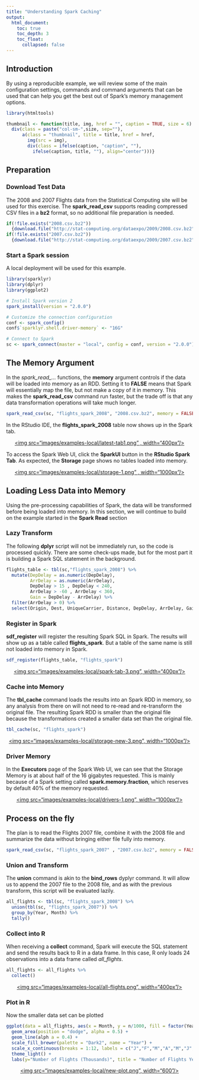 ```yaml
---
title: "Understanding Spark Caching"
output:
  html_document:
    toc: true
    toc_depth: 3
    toc_float:
      collapsed: false
---
```

## Introduction 

By using a reproducible example, we will review some of the main configuration settings, commands and command arguments that can be used that can help you get the best out of Spark's memory management options.


```r
library(htmltools)

thumbnail <- function(title, img, href = "", caption = TRUE, size = 6) {
  div(class = paste("col-sm-",size, sep=""),
      a(class = "thumbnail", title = title, href = href,
        img(src = img),
        div(class = ifelse(caption, "caption", ""),
          ifelse(caption, title, ""), align="center")))}

```

## Preparation

### Download Test Data

The 2008 and 2007 Flights data from the Statistical Computing site will be used for this exercise.  The **spark_read_csv** supports reading compressed CSV files in a **bz2** format, so no additional file preparation is needed.

```r
if(!file.exists("2008.csv.bz2"))
  {download.file("http://stat-computing.org/dataexpo/2009/2008.csv.bz2", "2008.csv.bz2")}
if(!file.exists("2007.csv.bz2"))
  {download.file("http://stat-computing.org/dataexpo/2009/2007.csv.bz2", "2007.csv.bz2")}
```

### Start a Spark session

A local deployment will be used for this example.  

```r
library(sparklyr)
library(dplyr)
library(ggplot2)

# Install Spark version 2
spark_install(version = "2.0.0")

# Customize the connection configuration
conf <- spark_config()
conf$`sparklyr.shell.driver-memory` <- "16G"

# Connect to Spark
sc <- spark_connect(master = "local", config = conf, version = "2.0.0")

```

## The Memory Argument

In the *spark_read_...* functions, the **memory** argument controls if the data will be loaded into memory as an RDD.  Setting it to **FALSE** means that Spark will essentially map the file, but not make a copy of it in memory.  This makes the **spark_read_csv** command run faster, but the trade off is that any data transformation operations will take much longer.

```r
spark_read_csv(sc, "flights_spark_2008", "2008.csv.bz2", memory = FALSE)
```

In the RStudio IDE, the **flights_spark_2008** table now shows up in the Spark tab. 

<center><a href="images/examples-local/latest-tab1.png">
  <img src="images/examples-local/latest-tab1.png" , width="400px"/>
</a></center>

To access the Spark Web UI, click the **SparkUI** button in the **RStudio Spark Tab**. As expected, the **Storage** page shows no tables loaded into memory.

<center><a href="images/examples-local/storage-1.png">
  <img src="images/examples-local/storage-1.png" , width="1000px"/>
</a></center>



## Loading Less Data into Memory

Using the pre-processing capabilities of Spark, the data will be transformed before being loaded into memory.  In this section, we will continue to build on the example started in the **Spark Read** section

### Lazy Transform

The following **dplyr** script will not be immediately run, so the code is processed quickly.  There are some check-ups made, but for the most part it is building a Spark SQL statement in the background. 

```r
flights_table <- tbl(sc,"flights_spark_2008") %>%
  mutate(DepDelay = as.numeric(DepDelay),
         ArrDelay = as.numeric(ArrDelay),
         DepDelay > 15 , DepDelay < 240,
         ArrDelay > -60 , ArrDelay < 360, 
         Gain = DepDelay - ArrDelay) %>%
  filter(ArrDelay > 0) %>%
  select(Origin, Dest, UniqueCarrier, Distance, DepDelay, ArrDelay, Gain)
```

### Register in Spark

**sdf_register** will register the resulting Spark SQL in Spark.  The results will show up as a table called **flights_spark**.  But a table of the same name is still not loaded into memory in Spark. 

```r
sdf_register(flights_table, "flights_spark")
```

<center><a href="images/examples-local/spark-tab-3.png">
  <img src="images/examples-local/spark-tab-3.png", width="400px"/>
</a></center>

### Cache into Memory

The **tbl_cache** command loads the results into an Spark RDD in memory, so any analysis from there on will not need to re-read and re-transform the original file.  The resulting Spark RDD is smaller than the original file because the transformations created a smaller data set than the original file.  

```r
tbl_cache(sc, "flights_spark")
```

<center><a href="images/examples-local/storage-new-3.png">
  <img src="images/examples-local/storage-new-3.png", width="1000px"/>
</a></center>

### Driver Memory

In the **Executors** page of the Spark Web UI, we can see that the Storage Memory is at about half of the 16 gigabytes requested.  This is mainly because of a Spark setting called **spark.memory.fraction**, which reserves by default 40% of the memory requested.

<center><a href="images/examples-local/drivers-1.png">
  <img src="images/examples-local/drivers-1.png", width="1000px"/>
</a></center>

## Process on the fly

The plan is to read the Flights 2007 file, combine it with the 2008 file and summarize the data without bringing either file fully into memory.

```r
spark_read_csv(sc, "flights_spark_2007" , "2007.csv.bz2", memory = FALSE)
```


### Union and Transform

The **union** command is akin to the **bind_rows** dyplyr command.  It will allow us to append the 2007 file to the 2008 file, and as with the previous transform, this script will be evaluated lazily.

```r
all_flights <- tbl(sc, "flights_spark_2008") %>%
  union(tbl(sc, "flights_spark_2007")) %>%
  group_by(Year, Month) %>%
  tally()
```

### Collect into R

When receiving a **collect** command, Spark will execute the SQL statement and send the results back to R in a data frame.  In this case, R only loads 24 observations into a data frame called *all_flights*.



```r
all_flights <- all_flights %>%
  collect()
```

<center><a href="images/examples-local/all-flights.png">
  <img src="images/examples-local/all-flights.png", width="400px"/>
</a></center>

### Plot in R

Now the smaller data set can be plotted 

```r
ggplot(data = all_flights, aes(x = Month, y = n/1000, fill = factor(Year))) +
  geom_area(position = "dodge", alpha = 0.5) +
  geom_line(alph a = 0.4) +
  scale_fill_brewer(palette = "Dark2", name = "Year") +
  scale_x_continuous(breaks = 1:12, labels = c("J","F","M","A","M","J","J","A","S","O","N","D")) +
  theme_light() +
  labs(y="Number of Flights (Thousands)", title = "Number of Flights Year-Over-Year")
```

<center><a href="images/examples-local/new-plot.png">
  <img src="images/examples-local/new-plot.png", width="600"/>
</a></center>
